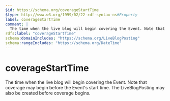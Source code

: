 ```yaml
---
$id: https://schema.org/coverageStartTime
$type: http://www.w3.org/1999/02/22-rdf-syntax-ns#Property
label: coverageStartTime
comment: |
  The time when the live blog will begin covering the Event. Note that coverage may begin before the Event's start time. The LiveBlogPosting may also be created before coverage begins.
rdfs:label: "coverageStartTime"
schema:domainIncludes: "https://schema.org/LiveBlogPosting"
schema:rangeIncludes: "https://schema.org/DateTime"
---
```


# coverageStartTime

The time when the live blog will begin covering the Event. Note that coverage may begin before the Event's start time. The LiveBlogPosting may also be created before coverage begins.

